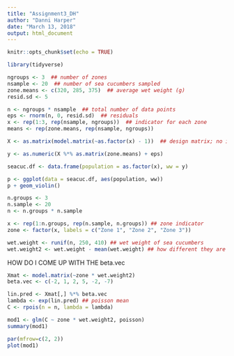 ```yaml
---
title: "Assignment3_DH"
author: "Danni Harper"
date: "March 13, 2018"
output: html_document
---
```


```r
knitr::opts_chunk$set(echo = TRUE)
```

```r
library(tidyverse)
```

```r
ngroups <- 3  ## number of zones
nsample <- 20  ## number of sea cucumbers sampled
zone.means <- c(320, 285, 375)  ## average wet weight (g)
resid.sd <- 5
```

```r
n <- ngroups * nsample  ## total number of data points
eps <- rnorm(n, 0, resid.sd)  ## residuals
x <- rep(1:3, rep(nsample, ngroups))  ## indicator for each zone
means <- rep(zone.means, rep(nsample, ngroups))
```

```r
X <- as.matrix(model.matrix(~as.factor(x) - 1))  ## design matrix; no intercept!

y <- as.numeric(X %*% as.matrix(zone.means) + eps)
```

```r

seacuc.df <- data.frame(population = as.factor(x), ww = y)
```

```r
p <- ggplot(data = seacuc.df, aes(population, ww))
p + geom_violin()

```

```r
n.groups <- 3
n.sample <- 20
n <- n.groups * n.sample
```

```r
x <- rep(1:n.groups, rep(n.sample, n.groups)) ## zone indicator
zone <- factor(x, labels = c("Zone 1", "Zone 2", "Zone 3"))
```

```r
wet.weight <- runif(n, 250, 410) ## wet weight of sea cucumbers
wet.weight2 <- wet.weight - mean(wet.weight) ## how different they are from the mean?
```


HOW DO I COME UP WITH THE beta.vec
```r
Xmat <- model.matrix(~zone * wet.weight2)
beta.vec <- c(-2, 1, 2, 5, -2, -7)
```

```r
lin.pred <- Xmat[,] %*% beta.vec
lambda <- exp(lin.pred) ## poisson mean
C <- rpois(n = n, lambda = lambda)
```

```r
mod1 <- glm(C ~ zone * wet.weight2, poisson)
summary(mod1)
```
```r
par(mfrow=c(2, 2))
plot(mod1)
```






